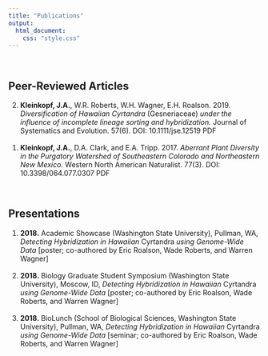 ```yaml
---
title: "Publications"
output: 
  html_document:
    css: "style.css"
---
```

<br>

## Peer-Reviewed Articles

<ol>
  <li value=2> __Kleinkopf, J.A.__, W.R. Roberts, W.H. Wagner, E.H. Roalson. 2019. _Diversification of Hawaiian Cyrtandra_ (Gesneriaceae) _under the influence of incomplete lineage sorting and hybridization._ Journal of Systematics and Evolution. 57(6). DOI: 10.1111/jse.12519 PDF </li>

<br>
  <li value=1> __Kleinkopf, J.A.__, D.A. Clark, and E.A. Tripp. 2017. _Aberrant Plant Diversity in the Purgatory Watershed of Southeastern Colorado and Northeastern New Mexico._ Western North American Naturalist. 77(3). DOI: 10.3398/064.077.0307 PDF </li>
  
</ol>

<br>

## Presentations

<ol>
  <li> __2018.__ Academic Showcase (Washington State University), Pullman, WA, _Detecting Hybridization in Hawaiian_ Cyrtandra _using Genome-Wide Data_ [poster; co-authored by Eric Roalson, Wade Roberts, and Warren Wagner] </li>

<br>
  <li> __2018.__ Biology Graduate Student Symposium (Washington State University), Moscow, ID, _Detecting Hybridization in Hawaiian_ Cyrtandra _using Genome-Wide Data_ [poster; co-authored by Eric Roalson, Wade Roberts, and Warren Wagner] </li>
  
<br>
  <li> __2018.__ BioLunch (School of Biological Sciences, Washington State University), Pullman, WA, _Detecting Hybridization in Hawaiian_ Cyrtandra _using Genome-Wide Data_ [seminar; co-authored by Eric Roalson, Wade Roberts, and Warren Wagner] </li>
  
</ol>